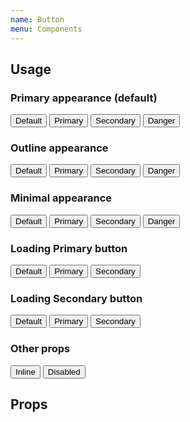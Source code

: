 ```yaml
---
name: Button
menu: Components
---
```



## Usage

### Primary appearance (default)

<Playground>
  <Button color="default">Default</Button>
  <Button color="primary">Primary</Button>
  <Button color="secondary">Secondary</Button>
  <Button color="danger">Danger</Button>
</Playground>

### Outline appearance

<Playground>
  <Button appearance="outline" color="default">
    Default
  </Button>
  <Button appearance="outline" color="primary">
    Primary
  </Button>
  <Button appearance="outline" color="secondary">
    Secondary
  </Button>
  <Button appearance="outline" color="danger">
    Danger
  </Button>
</Playground>

### Minimal appearance

<Playground>
  <Button appearance="minimal" color="default">
    Default
  </Button>
  <Button appearance="minimal" color="primary">
    Primary
  </Button>
  <Button appearance="minimal" color="secondary">
    Secondary
  </Button>
  <Button appearance="minimal" color="danger">
    Danger
  </Button>
</Playground>

### Loading Primary button

<Playground>
  <Button isLoading appearance="primary" color="primary">
    Default
  </Button>
  <Button isLoading appearance="outline" color="primary">
    Primary
  </Button>
  <Button isLoading appearance="minimal" color="primary">
    Secondary
  </Button>
</Playground>

### Loading Secondary button

<Playground>
  <Button isLoading appearance="primary" color="secondary">
    Default
  </Button>
  <Button isLoading appearance="outline" color="secondary">
    Primary
  </Button>
  <Button isLoading appearance="minimal" color="secondary">
    Secondary
  </Button>
</Playground>

### Other props

<Playground>
  <Button isInline color="primary">
    Inline
  </Button>
  <Button isDisabled color="primary">
    Disabled
  </Button>
</Playground>

## Props

<PropsTable of={Button} />
